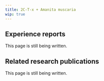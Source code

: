 ---
title: 2C-T-x + Amanita muscaria
wip: true
---

## Experience reports

This page is still being written.

## Related research publications

This page is still being written.

